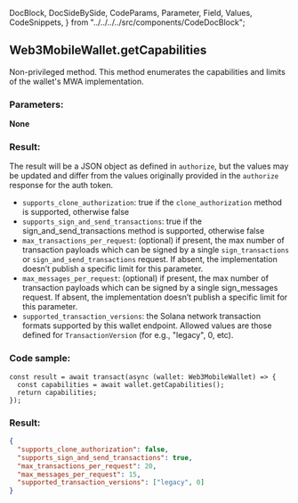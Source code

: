   DocBlock,
  DocSideBySide,
  CodeParams,
  Parameter,
  Field,
  Values,
  CodeSnippets,
} from "../../../../src/components/CodeDocBlock";


<DocBlock>

## Web3MobileWallet.getCapabilities

Non-privileged method. This method enumerates the capabilities and limits of the wallet's MWA implementation.

<DocSideBySide>

<CodeParams>

### Parameters:

**None**

### Result:

The result will be a JSON object as defined in `authorize`, but the values may be updated and differ
from the values originally provided in the `authorize` response for the auth token.

- `supports_clone_authorization`: true if the `clone_authorization` method is supported, otherwise false
- `supports_sign_and_send_transactions`: true if the sign_and_send_transactions method is supported, otherwise false
- `max_transactions_per_request`: (optional) if present, the max number of transaction payloads which can be signed by a single `sign_transactions` or `sign_and_send_transactions` request. If absent, the implementation doesn’t publish a specific limit for this parameter.
- `max_messages_per_request`: (optional) if present, the max number of transaction payloads which can be signed by a single sign_messages request. If absent, the implementation doesn’t publish a specific limit for this parameter.
- `supported_transaction_versions`: the Solana network transaction formats supported by this wallet endpoint. Allowed values are those defined for `TransactionVersion` (for e.g., "legacy", 0, etc).

</CodeParams>

<CodeSnippets>

### Code sample:

```tsx
const result = await transact(async (wallet: Web3MobileWallet) => {
  const capabilities = await wallet.getCapabilities();
  return capabilities;
});
```

### Result:

```json
{
  "supports_clone_authorization": false,
  "supports_sign_and_send_transactions": true,
  "max_transactions_per_request": 20,
  "max_messages_per_request": 15,
  "supported_transaction_versions": ["legacy", 0]
}
```

</CodeSnippets>
</DocSideBySide>
</DocBlock>
